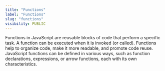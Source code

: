 ```yaml
---
title: "Functions"
label: "Functions"
slug: "functions"
visibility: PUBLIC
---
```


Functions in JavaScript are reusable blocks of code that perform a specific task. A function can be executed when it is invoked (or called). Functions help to organize code, make it more readable, and promote code reuse. JavaScript functions can be defined in various ways, such as function declarations, expressions, or arrow functions, each with its own characteristics.
